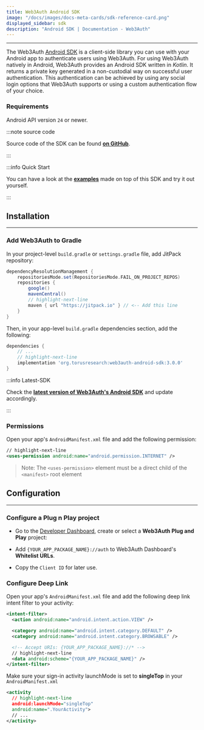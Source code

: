 ```yaml
---
title: Web3Auth Android SDK
image: "/docs/images/docs-meta-cards/sdk-reference-card.png"
displayed_sidebar: sdk
description: "Android SDK | Documentation - Web3Auth"
---
```


---

The Web3Auth [Android SDK](https://github.com/Web3Auth/web3auth-android-sdk) is a client-side library you can use with your Android app to
authenticate users using Web3Auth. For using Web3Auth natively in Android, Web3Auth provides an Android SDK written in _Kotlin_. It returns a private
key generated in a non-custodial way on successful user authentication. This authentication can be achieved by using any social login options that
Web3Auth supports or using a custom authentication flow of your choice.

### Requirements

Android API version `24` or newer.

:::note source code

Source code of the SDK can be found **[on GitHub](https://github.com/Web3Auth/web3auth-android-sdk/)**.

:::

:::info Quick Start

You can have a look at the **[examples](https://github.com/Web3Auth/examples/tree/main/android)** made on top of this SDK and try it out yourself.

:::

## Installation

---

### Add Web3Auth to Gradle

In your project-level `build.gradle` or `settings.gradle` file, add JitPack repository:

```groovy
dependencyResolutionManagement {
    repositoriesMode.set(RepositoriesMode.FAIL_ON_PROJECT_REPOS)
    repositories {
        google()
        mavenCentral()
        // highlight-next-line
        maven { url "https://jitpack.io" } // <-- Add this line
    }
}
```

Then, in your app-level `build.gradle` dependencies section, add the following:

```groovy
dependencies {
    // ...
    // highlight-next-line
    implementation 'org.torusresearch:web3auth-android-sdk:3.0.0'
}
```

:::info Latest-SDK

Check the **[latest version of Web3Auth's Android SDK](https://github.com/Web3Auth/web3auth-android-sdk/releases)** and update accordingly.

:::

### Permissions

Open your app's `AndroidManifest.xml` file and add the following permission:

```xml
// highlight-next-line
<uses-permission android:name="android.permission.INTERNET" />
```

> Note: The `<uses-permission>` element must be a direct child of the `<manifest>` root element

## Configuration

---

### Configure a Plug n Play project

- Go to the [Developer Dashboard](https://dashboard.web3auth.io/), create or select a **Web3Auth Plug and Play** project:

- Add `{YOUR_APP_PACKAGE_NAME}://auth` to Web3Auth Dashboard's **Whitelist URLs**.

- Copy the `Client ID` for later use.

### Configure Deep Link

Open your app's `AndroidManifest.xml` file and add the following deep link intent filter to your activity:

```xml
<intent-filter>
  <action android:name="android.intent.action.VIEW" />

  <category android:name="android.intent.category.DEFAULT" />
  <category android:name="android.intent.category.BROWSABLE" />

  <!-- Accept URIs: {YOUR_APP_PACKAGE_NAME}://* -->
  // highlight-next-line
  <data android:scheme="{YOUR_APP_PACKAGE_NAME}" />
</intent-filter>
```

Make sure your sign-in activity launchMode is set to **singleTop** in your `AndroidManifest.xml`

```xml
<activity
  // highlight-next-line
  android:launchMode="singleTop"
  android:name=".YourActivity">
  // ...
</activity>
```
